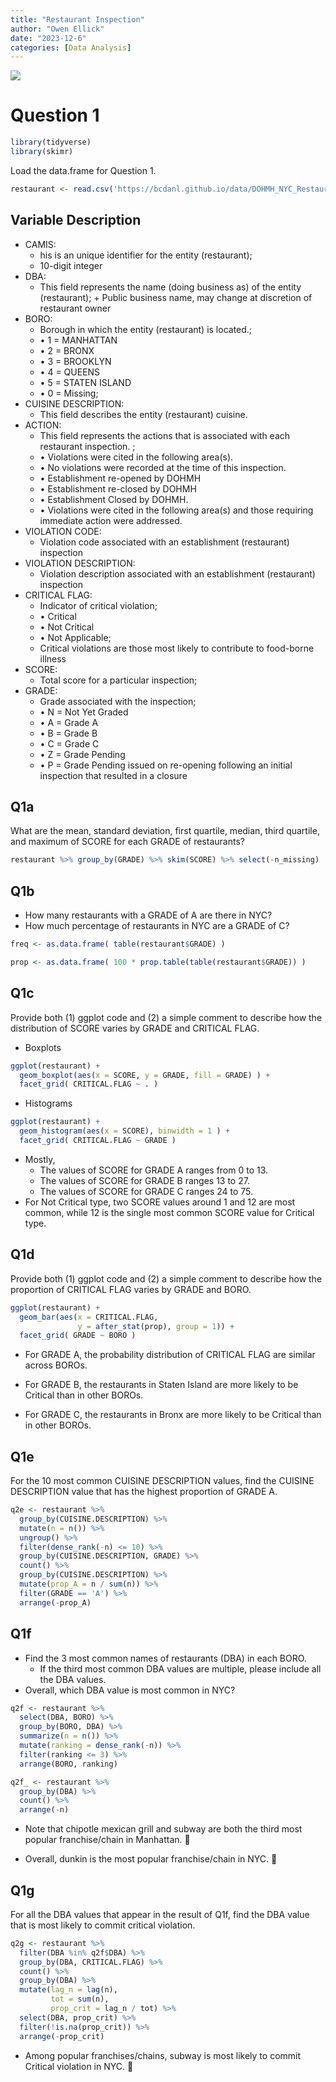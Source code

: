 ```yaml
---
title: "Restaurant Inspection"
author: "Owen Ellick"
date: "2023-12-6"
categories: [Data Analysis]
---
```


![](/Users/owenellick/Documents/OwenEllick.github.io/img/Restaurant%20inspection.png)

# Question 1

```r
library(tidyverse)
library(skimr)
```

Load the data.frame for Question 1.

```r
restaurant <- read.csv('https://bcdanl.github.io/data/DOHMH_NYC_Restaurant_Inspection.csv')
```

## Variable Description

-   CAMIS:
    -   his is an unique identifier for the entity (restaurant);
    -   10-digit integer
-   DBA:
    -   This field represents the name (doing business as) of the entity (restaurant); + Public business name, may change at discretion of restaurant owner
-   BORO:
    -   Borough in which the entity (restaurant) is located.;
    -   • 1 = MANHATTAN
    -   • 2 = BRONX
    -   • 3 = BROOKLYN
    -   • 4 = QUEENS
    -   • 5 = STATEN ISLAND
    -   • 0 = Missing;
-   CUISINE DESCRIPTION:
    -   This field describes the entity (restaurant) cuisine.
-   ACTION:
    -   This field represents the actions that is associated with each restaurant inspection. ;
    -   • Violations were cited in the following area(s).
    -   • No violations were recorded at the time of this inspection.
    -   • Establishment re-opened by DOHMH
    -   • Establishment re-closed by DOHMH
    -   • Establishment Closed by DOHMH.
    -   • Violations were cited in the following area(s) and those requiring immediate action were addressed.
-   VIOLATION CODE:
    -   Violation code associated with an establishment (restaurant) inspection
-   VIOLATION DESCRIPTION:
    -   Violation description associated with an establishment (restaurant) inspection
-   CRITICAL FLAG:
    -   Indicator of critical violation;
    -   • Critical
    -   • Not Critical
    -   • Not Applicable;
    -   Critical violations are those most likely to contribute to food-borne illness
-   SCORE:
    -   Total score for a particular inspection;
-   GRADE:
    -   Grade associated with the inspection;
    -   • N = Not Yet Graded
    -   • A = Grade A
    -   • B = Grade B
    -   • C = Grade C
    -   • Z = Grade Pending
    -   • P = Grade Pending issued on re-opening following an initial inspection that resulted in a closure

## Q1a

What are the mean, standard deviation, first quartile, median, third quartile, and maximum of SCORE for each GRADE of restaurants?

```r
restaurant %>% group_by(GRADE) %>% skim(SCORE) %>% select(-n_missing)
```

## Q1b

-   How many restaurants with a GRADE of A are there in NYC?
-   How much percentage of restaurants in NYC are a GRADE of C?

```r
freq <- as.data.frame( table(restaurant$GRADE) )

prop <- as.data.frame( 100 * prop.table(table(restaurant$GRADE)) )
```

## Q1c

Provide both (1) ggplot code and (2) a simple comment to describe how the distribution of SCORE varies by GRADE and CRITICAL FLAG.

-   Boxplots

```r
ggplot(restaurant) +
  geom_boxplot(aes(x = SCORE, y = GRADE, fill = GRADE) ) +
  facet_grid( CRITICAL.FLAG ~ . )
```

-   Histograms

```r
ggplot(restaurant) +
  geom_histogram(aes(x = SCORE), binwidth = 1 ) +
  facet_grid( CRITICAL.FLAG ~ GRADE )
```

-   Mostly,
    -   The values of SCORE for GRADE A ranges from 0 to 13.
    -   The values of SCORE for GRADE B ranges 13 to 27.
    -   The values of SCORE for GRADE C ranges 24 to 75.
-   For Not Critical type, two SCORE values around 1 and 12 are most common, while 12 is the single most common SCORE value for Critical type.

## Q1d

Provide both (1) ggplot code and (2) a simple comment to describe how the proportion of CRITICAL FLAG varies by GRADE and BORO.

```r
ggplot(restaurant) +
  geom_bar(aes(x = CRITICAL.FLAG,
               y = after_stat(prop), group = 1)) +
  facet_grid( GRADE ~ BORO )
```

-   For GRADE A, the probability distribution of CRITICAL FLAG are similar across BOROs.

-   For GRADE B, the restaurants in Staten Island are more likely to be Critical than in other BOROs.

-   For GRADE C, the restaurants in Bronx are more likely to be Critical than in other BOROs.

## Q1e

For the 10 most common CUISINE DESCRIPTION values, find the CUISINE DESCRIPTION value that has the highest proportion of GRADE A.

```r
q2e <- restaurant %>% 
  group_by(CUISINE.DESCRIPTION) %>% 
  mutate(n = n()) %>% 
  ungroup() %>% 
  filter(dense_rank(-n) <= 10) %>% 
  group_by(CUISINE.DESCRIPTION, GRADE) %>% 
  count() %>% 
  group_by(CUISINE.DESCRIPTION) %>% 
  mutate(prop_A = n / sum(n)) %>% 
  filter(GRADE == 'A') %>% 
  arrange(-prop_A)
```

## Q1f

-   Find the 3 most common names of restaurants (DBA) in each BORO.
    -   If the third most common DBA values are multiple, please include all the DBA values.
-   Overall, which DBA value is most common in NYC?

```r
q2f <- restaurant %>% 
  select(DBA, BORO) %>% 
  group_by(BORO, DBA) %>% 
  summarize(n = n()) %>% 
  mutate(ranking = dense_rank(-n)) %>% 
  filter(ranking <= 3) %>% 
  arrange(BORO, ranking)

q2f_ <- restaurant %>% 
  group_by(DBA) %>% 
  count() %>% 
  arrange(-n)
```

-   Note that chipotle mexican grill and subway are both the third most popular franchise/chain in Manhattan. 🌯

-   Overall, dunkin is the most popular franchise/chain in NYC. 🍩

## Q1g

For all the DBA values that appear in the result of Q1f, find the DBA value that is most likely to commit critical violation.

```r
q2g <- restaurant %>% 
  filter(DBA %in% q2f$DBA) %>% 
  group_by(DBA, CRITICAL.FLAG) %>% 
  count() %>% 
  group_by(DBA) %>% 
  mutate(lag_n = lag(n),
         tot = sum(n),
         prop_crit = lag_n / tot) %>% 
  select(DBA, prop_crit) %>% 
  filter(!is.na(prop_crit)) %>% 
  arrange(-prop_crit)
```

-   Among popular franchises/chains, subway is most likely to commit Critical violation in NYC. 🥪
